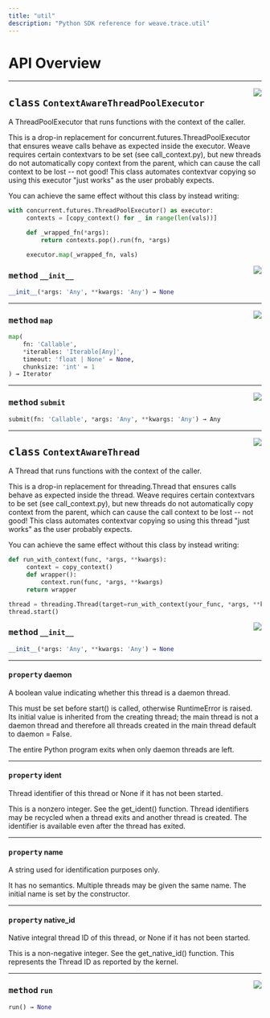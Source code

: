 ```yaml
---
title: "util"
description: "Python SDK reference for weave.trace.util"
---
```



# API Overview








---


<a href="https://github.com/wandb/weave/blob/master/weave/trace/util.py#L40"><img align="right" src="https://img.shields.io/badge/-source-cccccc?style=flat-square" /></a>

## <kbd>class</kbd> `ContextAwareThreadPoolExecutor`
A ThreadPoolExecutor that runs functions with the context of the caller. 

This is a drop-in replacement for concurrent.futures.ThreadPoolExecutor that ensures weave calls behave as expected inside the executor.  Weave requires certain contextvars to be set (see call_context.py), but new threads do not automatically copy context from the parent, which can cause the call context to be lost -- not good!  This class automates contextvar copying so using this executor "just works" as the user probably expects. 

You can achieve the same effect without this class by instead writing: 

```python
with concurrent.futures.ThreadPoolExecutor() as executor:
     contexts = [copy_context() for _ in range(len(vals))]

     def _wrapped_fn(*args):
         return contexts.pop().run(fn, *args)

     executor.map(_wrapped_fn, vals)
```

<a href="https://github.com/wandb/weave/blob/master/weave/trace/util.py#L63"><img align="right" src="https://img.shields.io/badge/-source-cccccc?style=flat-square" /></a>

### <kbd>method</kbd> `__init__`

```python
__init__(*args: 'Any', **kwargs: 'Any') → None
```








---

<a href="https://github.com/wandb/weave/blob/master/weave/trace/util.py#L72"><img align="right" src="https://img.shields.io/badge/-source-cccccc?style=flat-square" /></a>

### <kbd>method</kbd> `map`

```python
map(
    fn: 'Callable',
    *iterables: 'Iterable[Any]',
    timeout: 'float | None' = None,
    chunksize: 'int' = 1
) → Iterator
```





---

<a href="https://github.com/wandb/weave/blob/master/weave/trace/util.py#L68"><img align="right" src="https://img.shields.io/badge/-source-cccccc?style=flat-square" /></a>

### <kbd>method</kbd> `submit`

```python
submit(fn: 'Callable', *args: 'Any', **kwargs: 'Any') → Any
```







---


<a href="https://github.com/wandb/weave/blob/master/weave/trace/util.py#L100"><img align="right" src="https://img.shields.io/badge/-source-cccccc?style=flat-square" /></a>

## <kbd>class</kbd> `ContextAwareThread`
A Thread that runs functions with the context of the caller. 

This is a drop-in replacement for threading.Thread that ensures calls behave as expected inside the thread.  Weave requires certain contextvars to be set (see call_context.py), but new threads do not automatically copy context from the parent, which can cause the call context to be lost -- not good!  This class automates contextvar copying so using this thread "just works" as the user probably expects. 

You can achieve the same effect without this class by instead writing: 

```python
def run_with_context(func, *args, **kwargs):
     context = copy_context()
     def wrapper():
         context.run(func, *args, **kwargs)
     return wrapper

thread = threading.Thread(target=run_with_context(your_func, *args, **kwargs))
thread.start()
```

<a href="https://github.com/wandb/weave/blob/master/weave/trace/util.py#L124"><img align="right" src="https://img.shields.io/badge/-source-cccccc?style=flat-square" /></a>

### <kbd>method</kbd> `__init__`

```python
__init__(*args: 'Any', **kwargs: 'Any') → None
```






---

#### <kbd>property</kbd> daemon

A boolean value indicating whether this thread is a daemon thread. 

This must be set before start() is called, otherwise RuntimeError is raised. Its initial value is inherited from the creating thread; the main thread is not a daemon thread and therefore all threads created in the main thread default to daemon = False. 

The entire Python program exits when only daemon threads are left. 

---

#### <kbd>property</kbd> ident

Thread identifier of this thread or None if it has not been started. 

This is a nonzero integer. See the get_ident() function. Thread identifiers may be recycled when a thread exits and another thread is created. The identifier is available even after the thread has exited. 

---

#### <kbd>property</kbd> name

A string used for identification purposes only. 

It has no semantics. Multiple threads may be given the same name. The initial name is set by the constructor. 

---

#### <kbd>property</kbd> native_id

Native integral thread ID of this thread, or None if it has not been started. 

This is a non-negative integer. See the get_native_id() function. This represents the Thread ID as reported by the kernel. 



---

<a href="https://github.com/wandb/weave/blob/master/weave/trace/util.py#L128"><img align="right" src="https://img.shields.io/badge/-source-cccccc?style=flat-square" /></a>

### <kbd>method</kbd> `run`

```python
run() → None
```





